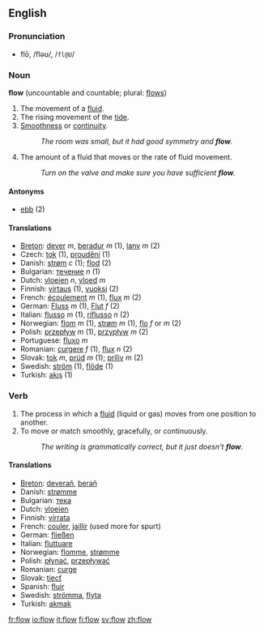 ==English==
===Pronunciation===
*flō, /fləʊ/, /<tt>fl@U</tt>/

=== Noun ===
'''flow''' (uncountable and countable; plural: [[flows]])

#The movement of a [[fluid]].
#The rising movement of the [[tide]].
#[[smoothness|Smoothness]] or [[continuity]].
#:''The room was small, but it had good symmetry and '''flow'''.''
#The amount of a fluid that moves or the rate of fluid movement.
#:''Turn on the valve and make sure you have sufficient '''flow'''.''

====Antonyms====
*[[ebb]] (2)

====Translations====
*[[Breton]]: [[dever]] ''m'', [[beradur]] ''m'' (1), [[lanv]] ''m'' (2)
*Czech: [[tok]] {{m}} (1), [[proudění]] {{n}} (1)
*Danish: [[strøm]] ''c'' (1); [[flod]] (2)
*Bulgarian: [[течение]] ''n'' (1)
*Dutch: [[vloeien]] ''n'', [[vloed]] ''m''
*Finnish: [[virtaus]] (1), [[vuoksi]] (2)
*French: [[écoulement]] ''m'' (1), [[flux]] ''m'' (2)
*German: [[Fluss]] ''m'' (1), [[Flut]] ''f'' (2)
*Italian: [[flusso]] ''m'' (1), [[riflusso]] ''n'' (2)
*Norwegian: [[flom]] ''m'' (1), [[strøm]]  ''m'' (1), [[flo]]  ''f'' or ''m'' (2)
*Polish: [[przepływ]] ''m'' (1), [[przypływ]] ''m'' (2)
*Portuguese: [[fluxo]] ''m''
*Romanian: [[curgere]] ''f'' (1), [[flux]] ''n'' (2)
*Slovak: [[tok]] ''m'', [[prúd]] ''m'' (1); [[príliv]] ''m'' (2)
*Swedish: [[ström]] (1), [[flöde]] (1)
*Turkish: [[akış]] (1)

=== Verb ===
{{en-infl-reg-consonant|flow||}}

#The process in which a [[fluid]] (liquid or gas) moves from one position to another.
#To move or match smoothly, gracefully, or continuously.  
#:''The writing is grammatically correct, but it just doesn't '''flow'''.''

====Translations====
*[[Breton]]: [[deverañ]], [[berañ]]
*Danish: [[strømme]]
*Bulgarian: [[тека]]
*Dutch: [[vloeien]]
*Finnish: [[virrata]]
*French: [[couler]], [[jaillir]] (used more for spurt)
*German: [[fließen]]
*Italian: [[fluttuare]]
*Norwegian: [[flomme]], [[strømme]]
*Polish: [[płynąć]], [[przepływać]]
*Romanian: [[curge]]
*Slovak: [[tiecť]]
*Spanish: [[fluir]]
*Swedish: [[strömma]], [[flyta]]
*Turkish: [[akmak]]

<!--===Flow nozzle===
[[Adjective]]
*[[Spanish]]: caudalómetro
-->

[[fr:flow]]
[[io:flow]]
[[it:flow]]
[[fi:flow]]
[[sv:flow]]
[[zh:flow]]